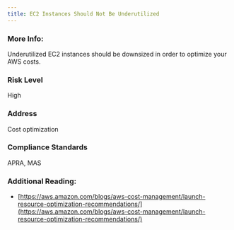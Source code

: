 ```yaml
---
title: EC2 Instances Should Not Be Underutilized
---
```


### More Info:

Underutilized EC2 instances should be downsized in order to optimize your AWS costs.

### Risk Level

High

### Address

Cost optimization

### Compliance Standards

APRA, MAS

### Additional Reading:

- [https://aws.amazon.com/blogs/aws-cost-management/launch-resource-optimization-recommendations/](https://aws.amazon.com/blogs/aws-cost-management/launch-resource-optimization-recommendations/)
